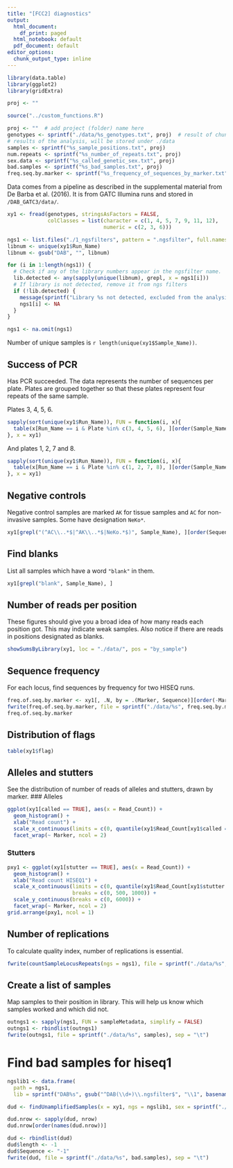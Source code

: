 ```yaml
---
title: "[FCC2] diagnostics"
output:
  html_document:
    df_print: paged
  html_notebook: default
  pdf_document: default
editor_options:
  chunk_output_type: inline
---
```


```r
library(data.table)
library(ggplot2)
library(gridExtra)

proj <- ""

source("../custom_functions.R")
```

```r
proj <- ""  # add project (folder) name here
genotypes <- sprintf("./data/%s_genotypes.txt", proj)  # result of chunk 5
# results of the analysis, will be stored under ./data
samples <- sprintf("%s_sample_positions.txt", proj) 
num.repeats <- sprintf("%s_number_of_repeats.txt", proj)
sex.data <- sprintf("%s_called_genetic_sex.txt", proj)
bad.samples <- sprintf("%s_bad_samples.txt", proj)
freq.seq.by.marker <- sprintf("%s_frequency_of_sequences_by_marker.txt", proj)
```

Data comes from a pipeline as described in the supplemental material from De Barba et al. (2016). It is from GATC Illumina runs and stored in `/DAB_GATC3/data/`.

```r
xy1 <- fread(genotypes, stringsAsFactors = FALSE,
             colClasses = list(character = c(1, 4, 5, 7, 9, 11, 12),
                               numeric = c(2, 3, 6)))

ngs1 <- list.files("./1_ngsfilters", pattern = ".ngsfilter", full.names = TRUE)
libnum <- unique(xy1$Run_Name)
libnum <- gsub("DAB", "", libnum)

for (i in 1:length(ngs1)) {
  # Check if any of the library numbers appear in the ngsfilter name.
  lib.detected <- any(sapply(unique(libnum), grepl, x = ngs1[i]))
  # If library is not detected, remove it from ngs filters
  if (!lib.detected) {
    message(sprintf("Library %s not detected, excluded from the analysis.", ngs1[i]))
    ngs1[i] <- NA
  }
}

ngs1 <- na.omit(ngs1)
```


Number of unique samples  is `r length(unique(xy1$Sample_Name))`.

## Success of PCR
Has PCR succeeded. The data represents the number of sequences per plate. Plates are grouped together so that these plates represent four repeats of the same sample.

Plates 3, 4, 5, 6.
```r
sapply(sort(unique(xy1$Run_Name)), FUN = function(i, x){
  table(x[Run_Name == i & Plate %in% c(3, 4, 5, 6), ][order(Sample_Name, Marker, Plate, length)][, Plate])
}, x = xy1)
```

And plates 1, 2, 7 and 8.
```r
sapply(sort(unique(xy1$Run_Name)), FUN = function(i, x){
  table(x[Run_Name == i & Plate %in% c(1, 2, 7, 8), ][order(Sample_Name, Marker, Plate, length)][, Plate])
}, x = xy1)
```

## Negative controls
Negative control samples are marked `AK` for tissue samples and `AC` for non-invasive samples. Some have designation `NeKo*`.

```r
xy1[grepl("(^AC\\..*$|^AK\\..*$|NeKo.*$)", Sample_Name), ][order(Sequence, Run_Name, Sample_Name, Plate, Marker)]
```

## Find blanks

List all samples which have a word `"blank"` in them.

```r
xy1[grepl("blank", Sample_Name), ]
```

## Number of reads per position
These figures should give you a broad idea of how many reads each position got. This may indicate weak samples. Also notice if there are reads in positions designated as blanks.

```r
showSumsByLibrary(xy1, loc = "./data/", pos = "by_sample")
```

## Sequence frequency
For each locus, find sequences by frequency for two HISEQ runs.

```r
freq.of.seq.by.marker <- xy1[, .N, by = .(Marker, Sequence)][order(-Marker, N, decreasing = TRUE), .(Marker, N, Sequence)]
fwrite(freq.of.seq.by.marker, file = sprintf("./data/%s", freq.seq.by.marker), sep = "\t")
freq.of.seq.by.marker
```

## Distribution of flags
```r
table(xy1$flag)
```

## Alleles and stutters
See the distribution of number of reads of alleles and stutters, drawn by marker.
### Alleles
```r
ggplot(xy1[called == TRUE], aes(x = Read_Count)) +
  geom_histogram() +
  xlab("Read count") +
  scale_x_continuous(limits = c(0, quantile(xy1$Read_Count[xy1$called == TRUE], 0.99))) +
  facet_wrap(~ Marker, ncol = 2)
```
### Stutters
```r
pxy1 <- ggplot(xy1[stutter == TRUE], aes(x = Read_Count)) +
  geom_histogram() +
  xlab("Read count HISEQ1") +
  scale_x_continuous(limits = c(0, quantile(xy1$Read_Count[xy1$stutter == TRUE], 0.99)),
                     breaks = c(0, 500, 1000)) +
  scale_y_continuous(breaks = c(0, 6000)) +
  facet_wrap(~ Marker, ncol = 2)
grid.arrange(pxy1, ncol = 1)
```

## Number of replications

To calculate quality index, number of replications is essential.
```r
fwrite(countSampleLocusRepeats(ngs = ngs1), file = sprintf("./data/%s", num.repeats), sep = "\t")
```

## Create a list of samples
Map samples to their position in library. This will help us know which samples worked and which did not.

```r
outngs1 <- sapply(ngs1, FUN = sampleMetadata, simplify = FALSE)
outngs1 <- rbindlist(outngs1)
fwrite(outngs1, file = sprintf("./data/%s", samples), sep = "\t")
```

# Find bad samples for hiseq1
```r
ngslib1 <- data.frame(
  path = ngs1, 
  lib = sprintf("DAB%s", gsub("^DAB(\\d+)\\.ngsfilter$", "\\1", basename(ngs1))))

dud <- findUnamplifiedSamples(x = xy1, ngs = ngslib1, sex = sprintf("./data/%s", sex.data))

dud.nrow <- sapply(dud, nrow)
dud.nrow[order(names(dud.nrow))]

dud <- rbindlist(dud)
dud$length <- -1
dud$Sequence <- "-1"
fwrite(dud, file = sprintf("./data/%s", bad.samples), sep = "\t")
```
